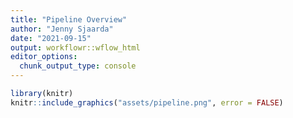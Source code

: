 ```yaml
---
title: "Pipeline Overview"
author: "Jenny Sjaarda"
date: "2021-09-15"
output: workflowr::wflow_html
editor_options:
  chunk_output_type: console
---
```


```r
library(knitr)
knitr::include_graphics("assets/pipeline.png", error = FALSE)
```
